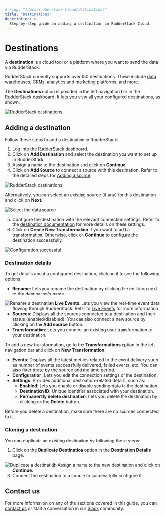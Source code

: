 ```yaml
---
# slug: "/docs/rudderstack-cloud/destinations"
title: "Destinations"
description: >-
  Step-by-step guide on adding a destination in RudderStack Cloud.
---
```


# Destinations

A **destination** is a cloud tool or a platform where you want to send the data via RudderStack.

<div class="successBlock">

RudderStack currently supports over 150 destinations. These include <a href="https://rudderstack.com/docs/data-warehouse-integrations/">data warehouses</a>, <a href="https://rudderstack.com/docs/destinations/crm/">CRMs</a>, <a href="https://rudderstack.com/docs/destinations/analytics/">analytics</a> and <a href="https://rudderstack.com/docs/destinations/marketing/">marketing</a> platforms, and more.
</div>

The **Destinations** option is povided in the left navigation bar in the RudderStack dashboard. It lets you view all your configured destinations, as shown:

<img src="../assets/rs-cloud/destinations.png" alt="RudderStack destinations" />

## Adding a destination

Follow these steps to add a destination in RudderStack:

1. Log into the [RudderStack dashboard](https://app.rudderstack.com/).
2. Click on **Add Destination** and select the destination you want to set up in RudderStack.
3. Assign a name to the destination and click on **Continue**.
4. Click on **Add Source** to connect a source with this destination. Refer to the detailed steps for [Adding a source](https://www.rudderstack.com/docs/rudderstack-cloud/sources/#adding-a-source).

<img src="../assets/rs-cloud/add-source-destination.png" alt="RudderStack destinations" />

Alternatively, you can select an existing source (if any) for this destination and click on **Next**.

<img src="../assets/rs-cloud/select-source.png" alt="Select the data source" />

5. Configure the destination with the relevant connection settings. Refer to the [destination documentation](https://rudderstack.com/docs/destinations/) for more details on these settings.
6. Click on **Create New Transformation** if you want to add a [transformation](https://rudderstack.com/docs/transformations/). Otherwise, click on **Continue** to configure the destination successfully.

<img src="../assets/rs-cloud/destination-configuration.png" alt="Configuration successful" />

### Destination details

To get details about a configured destination, click on it to see the following options:

- **Rename**: Lets you rename the destination by clicking the edit icon next to the destination's name.

<img src="../assets/rs-cloud/rename-destination.png" align="left" alt="Rename a destination" />

- **Live Events**: Lets you view the real-time event data flowing through RudderStack. Refer to [Live Events](https://www.rudderstack.com/docs/rudderstack-cloud/live-events/) for more information.
- **Sources**: Displays all the sources connected to a destination and their status (enabled/disabled). You can also connect a new source by clicking on the **Add source** button.
- **Transformation**: Lets you connect an existing user transformation to your destination.

<div class="infoBlock">

To add a new transformation, go to the <strong>Transformations</strong> option in the left navigation bar and click on <strong>New Transformation</strong>.
</div>

- **Events**: Displays all the latest metrics related to the event delivery such as number of events successfully delivered, failed events, etc. You can also filter these by the source and the time period.
- **Configuration**: Lets you edit the connection settings of the destination.
- **Settings**: Provides additional destination-related details, such as:
  - **Enabled**: Lets you enable or disable sending data to the destination.
  - **Destination ID**: Unique identifier associated with your destination.
  - **Permanently delete destination**: Lets you delete the destination by clicking on the **Delete** button.

<div class="warningBlock">

Before you delete a destination, make sure there are no sources connected to it.
</div>

### Cloning a destination

You can duplicate an existing destination by following these steps:

1. Click on the **Duplicate Destination** option in the **Destination Details** page.

<img src="../assets/rs-cloud/duplicate-destination.png" align="left" alt="Duplicate a destination" />

2. Assign a name to the new destination and click on **Continue**.
3. Connect the destination to a source to successfully configure it.

## Contact us

For more information on any of the sections covered in this guide, you can [contact us](mailto:%20docs@rudderstack.com) or start a conversation in our [Slack](https://rudderstack.com/join-rudderstack-slack-community) community.
